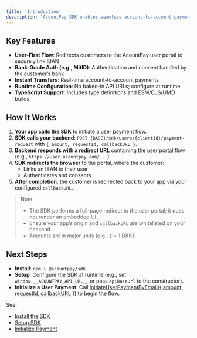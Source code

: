 ```yaml
---
title: 'Introduction'
description: 'AcountPay SDK enables seamless account-to-account payments via a user-first flow. Customers are redirected to the AcountPay user portal (user.acountpay.com) to securely link their IBAN before payment.'
---
```


## Key Features

- **User-First Flow**: Redirects customers to the AcountPay user portal to securely link IBAN
- **Bank-Grade Auth (e.g., MitID)**: Authentication and consent handled by the customer’s bank
- **Instant Transfers**: Real-time account-to-account payments
- **Runtime Configuration**: No baked-in API URLs; configure at runtime
- **TypeScript Support**: Includes type definitions and ESM/CJS/UMD builds

## How It Works

1. **Your app calls the SDK** to initiate a user payment flow.
2. **SDK calls your backend**: `POST {BASE}/sdk/users/{clientId}/payment-request` with `{ amount, requestId, callbackURL }`.
3. **Backend responds with a redirect URL** containing the user portal flow (e.g., `https://user.acountpay.com/...`).
4. **SDK redirects the browser** to the portal, where the customer:
   - Links an IBAN to their user
   - Authenticates and consents
5. **After completion**, the customer is redirected back to your app via your configured `callbackURL`.

> Note
> - The SDK performs a full-page redirect to the user portal; it does not render an embedded UI.
> - Ensure your app’s origin and `callbackURL` are whitelisted on your backend.
> - Amounts are in major units (e.g., `1` = 1 DKK).

## Next Steps

- **Install**: `npm i @acountpay/sdk`  
- **Setup**: Configure the SDK at runtime (e.g., set `window.__ACOUNTPAY_API_URL__` or pass `apiBaseUrl` to the constructor).  
- **Initialize a User Payment**: Call [initiateUserPaymentByEmail({ amount, requestId, callbackURL })](cci:1://file:///Users/gustavjacobsen/Desktop/token-sdk-main/src/index.ts:54:2-94:3) to begin the flow.

See:
- [Install the SDK](/sdk/install_sdk)
- [Setup SDK](/sdk/setup_sdk)
- [Initialize Payment](/sdk/initialize_payment)
